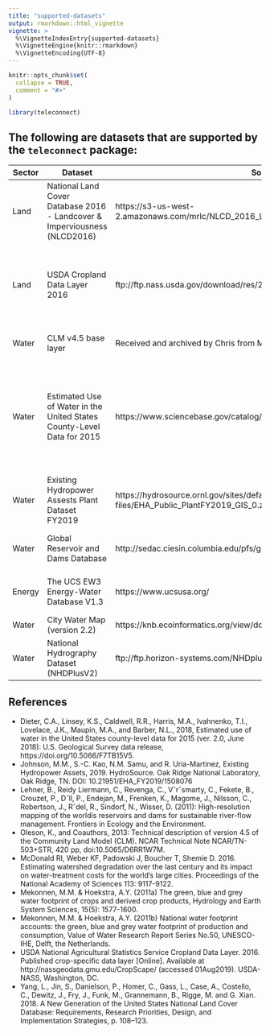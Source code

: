 ```yaml
---
title: "supported-datasets"
output: rmarkdown::html_vignette
vignette: >
  %\VignetteIndexEntry{supported-datasets}
  %\VignetteEngine{knitr::rmarkdown}
  %\VignetteEncoding{UTF-8}
---
```


```r
knitr::opts_chunk$set(
  collapse = TRUE,
  comment = "#>"
)
```

```r
library(teleconnect)
```

## The following are datasets that are supported by the `teleconnect` package:

| Sector | Dataset | Source | Reference | Usage | Year |
| -- | -- | -- | -- | -- | -- |
| Land | National Land Cover Database 2016 - Landcover & Imperviousness (NLCD2016) | https://s3-us-west-2.amazonaws.com/mrlc/NLCD_2016_Land_Cover_L48_20190424.zip |Yang et al. 2018 | Land classes per city zone | 2016 |
| Land | USDA Cropland Data Layer 2016 | ftp://ftp.nass.usda.gov/download/res/2016_30m_cdls.zip | USDA National Agricultural Statistics Service Cropland Data Layer 2016 | Land classes per city zone | 2016 |
| Water | CLM v4.5 base layer | Received and archived by Chris from Min Chen on 2019 August 16. | Oleson et al. 2013 | Irrigated crops per city zone | 2000 |
| Water | Estimated Use of Water in the United States County-Level Data for 2015 | https://www.sciencebase.gov/catalog/item/get/5af3311be4b0da30c1b245d8 | Dieter et al. 2018. | County level water use for public supply, domestic, irrigation, thermoelectric power, industrial, mining, livestock, and aquaculture | 2015 |
| Water | Existing Hydropower Assests Plant Dataset FY2019 | https://hydrosource.ornl.gov/sites/default/files/inline-files/EHA_Public_PlantFY2019_GIS_0.zip | Johnson et al. 2019 | Existing hydropower dams | 2019 |
| Water | Global Reservoir and Dams Database | http://sedac.ciesin.columbia.edu/pfs/grand.html | Lehner et al. 2011 | Hydropower dam and reservoir locations | 2011 |
| Energy | The UCS EW3 Energy-Water Database V1.3 | https://www.ucsusa.org/ | NA | Water and energy data for US power plants | 2012 |
| Water | City Water Map (version 2.2) | https://knb.ecoinformatics.org/view/doi:10.5063/F1J67DWR | McDonald et al. 2016 | fill | 2016 |
| Water | National Hydrography Dataset (NHDPlusV2) | ftp://ftp.horizon-systems.com/NHDplus/NHDPlusV21/ | Need Reference | NA | 2014 |

 

## References

* Dieter, C.A., Linsey, K.S., Caldwell, R.R., Harris, M.A., Ivahnenko, T.I., Lovelace, J.K., Maupin, M.A., and Barber, N.L., 2018, Estimated use of water in the United States county-level data for 2015 (ver. 2.0, June 2018): U.S. Geological Survey data release, https://doi.org/10.5066/F7TB15V5.
* Johnson, M.M., S.-C. Kao, N.M. Samu, and R. Uria-Martinez, Existing Hydropower Assets, 2019. HydroSource. Oak Ridge National Laboratory, Oak Ridge, TN. DOI: 10.21951/EHA_FY2019/1508076
* Lehner, B., Reidy Liermann, C., Revenga, C., Vˆrˆsmarty, C., Fekete, B., Crouzet, P., Dˆll, P., Endejan, M., Frenken, K., Magome, J., Nilsson, C., Robertson, J., Rˆdel, R., Sindorf, N., Wisser, D. (2011): High-resolution mapping of the worldís reservoirs and dams for sustainable river-flow management. Frontiers in Ecology and the Environment.
* Oleson, K., and Coauthors, 2013: Technical description of version 4.5 of the Community Land Model (CLM). NCAR Technical Note NCAR/TN-503+STR, 420 pp, doi:10.5065/D6RR1W7M.
* McDonald RI, Weber KF, Padowski J, Boucher T, Shemie D. 2016. Estimating watershed degradation over the last century and its impact on water-treatment costs for the world's large cities. Proceedings of the National Academy of Sciences 113: 9117-9122.
* Mekonnen, M.M. & Hoekstra, A.Y. (2011a) The green, blue and grey water footprint of crops and derived crop products, Hydrology and Earth System Sciences, 15(5): 1577-1600.
* Mekonnen, M.M. & Hoekstra, A.Y. (2011b) National water footprint accounts: the green, blue and grey water footprint of production and consumption, Value of Water Research Report Series No.50, UNESCO-IHE, Delft, the Netherlands.
* USDA National Agricultural Statistics Service Cropland Data Layer. 2016. Published crop-specific data layer [Online]. Available at http://nassgeodata.gmu.edu/CropScape/ (accessed 01Aug2019). USDA-NASS, Washington, DC.
* Yang, L.,  Jin, S.,  Danielson, P., Homer, C., Gass, L., Case, A., Costello, C., Dewitz, J., Fry, J., Funk, M., Grannemann, B., Rigge, M. and G. Xian. 2018.  A New Generation of the United States National Land Cover Database: Requirements, Research Priorities, Design, and Implementation Strategies, p. 108–123.

